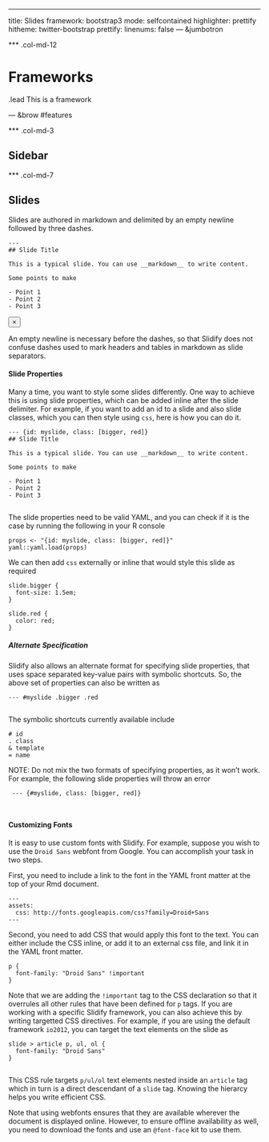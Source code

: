 ---
title: Slides
framework: bootstrap3
mode: selfcontained
highlighter: prettify
hitheme: twitter-bootstrap
prettify:
  linenums: false
--- &jumbotron

*** .col-md-12

# Frameworks

.lead This is a framework


--- &brow #features

*** .col-md-3

## Sidebar

*** .col-md-7

## Slides

Slides are authored in markdown and delimited by an empty newline followed by three dashes.
    
    
    ---
  	## Slide Title
  	
  	This is a typical slide. You can use __markdown__ to write content.
  	
  	Some points to make
  	
  	- Point 1
  	- Point 2
  	- Point 3
    
<div class='alert alert-danger'>
<button type="button" class="close" data-dismiss="alert" aria-hidden="true">×</button>
<i class='icon-key'> </i>
An empty newline is necessary before the dashes, so that Slidify does not confuse dashes used to mark headers and tables in markdown as slide separators.
</div>
		
		
#### Slide Properties	

Many a time, you want to style some slides differently. One way to achieve this is using slide properties, which can be added inline after the slide delimiter. For example, if you want to add an id to a slide and also slide classes, which you can then style using `css`, here is how you can do it.


  	--- {id: myslide, class: [bigger, red]}
  	## Slide Title
  	
  	This is a typical slide. You can use __markdown__ to write content.
  	
  	Some points to make
  	
  	- Point 1
  	- Point 2
  	- Point 3	
		
The slide properties need to be valid YAML, and you can check if it is the case by running the following in your R console

  	props <- "{id: myslide, class: [bigger, red]}"
  	yaml::yaml.load(props)
    
We can then add `css` externally or inline that would style this slide as required

    slide.bigger {
  	  font-size: 1.5em;
  	}
  	
  	slide.red {
  	  color: red;
  	}
    
##### Alternate Specification
		
Slidify also allows an alternate format for specifying slide properties, that uses space separated key-value pairs with symbolic shortcuts. So, the above set of properties can also be written as

  	--- #myslide .bigger .red
		
The symbolic shortcuts currently available include

  	# id
  	. class
  	& template
  	= name
	
<div class='alert alert-danger'>
NOTE: Do not mix the two formats of specifying properties, as it won't work. For example, the following slide properties will throw an error
</div>

     --- {#myslide, class: [bigger, red]}
		
		
#### Customizing Fonts

It is easy to use custom fonts with Slidify. For example, suppose you wish to use the `Droid Sans` webfont from Google. You can accomplish your task in two steps.

First, you need to include a link to the font in the YAML front matter at the top of your Rmd document.

  	---
  	assets:
  	  css: http://fonts.googleapis.com/css?family=Droid+Sans
  	---
  	
Second, you need to add CSS that would apply this font to the text. You can either include the CSS inline, or add it to an external css file, and link it in the YAML front matter.

  	p {
  	  font-family: "Droid Sans" !important
  	}

Note that we are adding the `!important` tag to the CSS declaration so that it overrules all other rules that have been defined for `p` tags. If you are working with a specific Slidify framework, you can also achieve this by writing targetted CSS directives. For example, if you are using the default framework `io2012`, you can target the text elements on the slide as

  	slide > article p, ul, ol {
  	  font-family: "Droid Sans"
  	}
  		
This CSS rule targets `p/ul/ol` text elements nested inside an `article` tag which in turn is a direct descendant of a `slide` tag. Knowing the hierarcy helps you write efficient CSS.

Note that using webfonts ensures that they are available wherever the document is displayed online. However, to ensure offline availability as well, you need to download the fonts and use an `@font-face` kit to use them. 

<!-- Add Links on Font Face Kits --> 


